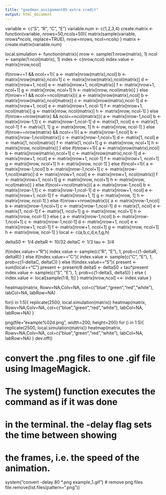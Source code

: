```yaml
---
title: "goodman_assignment05 extra credit"
output: html_document
---
```


variable <- c("S", "R", "C", "E")
variable.num <- c(1,2,3,4)
create.matrix <- function(variable, nrows=50,ncols=50){
	matrix(sample(variable, nrows*ncols, replace=TRUE), nrow=nrows, ncol=ncols)
}
matrix <- create.matrix(variable.num)

local.simulation <- function(matrix){
nrow <- sample(1:nrow(matrix), 1)
ncol <- sample(1:ncol(matrix), 1)
index <- c(nrow,ncol)
index.value <- matrix[nrow,ncol]

if(nrow==1 && ncol==1){
a <- matrix[nrow(matrix),ncol]
b <- matrix[nrow(matrix),ncol+1]
c <- matrix[nrow(matrix),ncol(matrix)]
d <- matrix[nrow+1, ncol]
e <- matrix[nrow+1, ncol(matrix)]
f <- matrix[nrow+1, ncol+1]
g <- matrix[nrow, ncol+1]
h <- matrix[nrow, ncol(matrix)]
} else if(nrow==1 && ncol==ncol(matrix)){
a <- matrix[nrow(matrix),ncol]
b <- matrix[nrow(matrix),ncol(matrix)]
c <- matrix[nrow(matrix),ncol-1]
d <- matrix[nrow+1, ncol]
e <- matrix[nrow+1, ncol-1]
f <- matrix[nrow+1, ncol(matrix)]
g <- matrix[nrow, ncol(matrix)]
h <- matrix[nrow, ncol-1]
} else if(nrow==nrow(matrix) && ncol==ncol(matrix)){
a <- matrix[nrow-1,ncol]
b <- matrix[nrow-1,1]
c <- matrix[nrow-1,ncol-1]
d <- matrix[1, ncol]
e <- matrix[1, ncol-1]
f <- matrix[1, 1]
g <- matrix[nrow, 1]
h <- matrix[nrow, ncol-1]
} else if(nrow==nrow(matrix) && ncol==1){
a <- matrix[nrow-1,ncol]
b <- matrix[nrow-1,ncol(matrix)]
c <- matrix[nrow-1,ncol+1]
d <- matrix[1, ncol]
e <- matrix[1, ncol(matrix)]
f <- matrix[1, ncol+1]
g <- matrix[nrow, ncol+1]
h <- matrix[nrow, ncol(matrix)]
} else if(nrow==1){
a <- matrix[nrow(matrix),ncol]
b <- matrix[nrow(matrix),ncol+1]
c <- matrix[nrow(matrix),ncol-1]
d <- matrix[nrow+1, ncol]
e <- matrix[nrow+1, ncol-1]
f <- matrix[nrow+1, ncol+1]
g <- matrix[nrow, ncol+1]
h <- matrix[nrow, ncol-1]
} else if(ncol==1){
a <- matrix[nrow-1,ncol]
b <- matrix[nrow-1,ncol+1]
c <- matrix[nrow-1,ncol(matrix)]
d <- matrix[nrow+1, ncol]
e <- matrix[nrow+1, ncol(matrix)]
f <- matrix[nrow+1, ncol+1]
g <- matrix[nrow, ncol+1]
h <- matrix[nrow, ncol(matrix)]
} else if(ncol==ncol(matrix)){
a <- matrix[nrow-1,ncol]
b <- matrix[nrow-1,1]
c <- matrix[nrow-1,ncol-1]
d <- matrix[nrow+1, ncol]
e <- matrix[nrow+1, ncol-1]
f <- matrix[nrow+1, 1]
g <- matrix[nrow, 1]
h <- matrix[nrow, ncol-1]
} else if(nrow==nrow(matrix)){
a <- matrix[nrow-1,ncol]
b <- matrix[nrow-1,ncol+1]
c <- matrix[nrow-1,ncol-1]
d <- matrix[1, ncol]
e <- matrix[1, ncol-1]
f <- matrix[1, ncol+1]
g <- matrix[nrow, ncol+1]
h <- matrix[nrow, ncol-1] 
} else {
a <- matrix[nrow-1,ncol]
b <- matrix[nrow-1,ncol+1]
c <- matrix[nrow-1,ncol-1]
d <- matrix[nrow+1, ncol]
e <- matrix[nrow+1, ncol-1]
f <- matrix[nrow+1, ncol+1]
g <- matrix[nrow, ncol+1]
h <- matrix[nrow, ncol-1] }
local <- c(a,b,c,d,e,f,g,h) 

deltaS0 <- 1/4
deltaR <- 10/32
deltaC <- 1/3
tau <- 3/4

if(index.value=="R"){
    index.value <- sample(c("R", "E"), 1, prob=c(1-deltaR, deltaR))
} else if(index.value=="C"){
    index.value <- sample(c("C", "E"), 1, prob=c(1-deltaC, deltaC))
} else if(index.value=="S"){
    present <- sum(local=="C")
    present <- present/8
    deltaS <- deltaS0 + tau*present
    index.value <- sample(c("S", "E"), 1, prob=c(1-deltaS, deltaS))
} else {
    index.value <- local[sample(1:8, 1)]
}
matrix[nrow,ncol] <<- index.value
}

heatmap(matrix, Rowv=NA,Colv=NA, col=c("blue","green","red","white"), labCol=NA, labRow=NA)

for(i in 1:5){
replicate(2500, local.simulation(matrix))
heatmap(matrix, Rowv=NA,Colv=NA, col=c("blue","green","red","white"), labCol=NA, labRow=NA)
}

png(file="example%02d.png", width=200, height=200)
  for (i in 1:5){
    replicate(2500, local.simulation(matrix))
    heatmap(matrix, Rowv=NA,Colv=NA, col=c("blue","green","red","white"),    labCol=NA, labRow=NA)
  }
dev.off()

# convert the .png files to one .gif file using ImageMagick. 
# The system() function executes the command as if it was done
# in the terminal. the -delay flag sets the time between showing
# the frames, i.e. the speed of the animation.
system("convert -delay 80 *.png example_1.gif")
# remove png files
file.remove(list.files(pattern=".png"))

